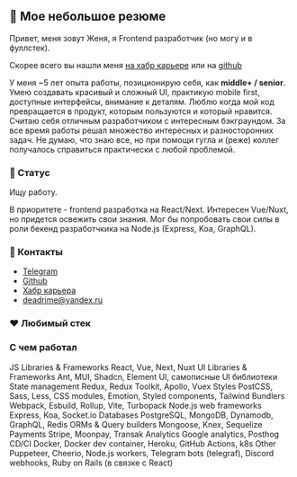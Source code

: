 
## 👋 Мое небольшое резюме
Привет, меня зовут Женя, я Frontend разработчик (но могу и в фуллстек). 

Скорее всего вы нашли меня [на хабр карьере](https://moikrug.ru/deadrime) или на [github](https://github.com/deadrime)

У меня ~5 лет опыта работы, позиционирую себя, как <b>middle+ / senior</b>. 
Умею создавать красивый и сложный UI, практикую mobile first, доступные интерфейсы, внимание к деталям.
Люблю когда мой код превращается в продукт, которым пользуются и который нравится.
Считаю себя отличным разработчиком с интересным бэкграундом. За все время работы решал множество интересных и разносторонних задач.
Не думаю, что знаю все, но при помощи гугла и (реже) коллег получалось справиться практически с любой проблемой.

### 💬 Статус
Ищу работу.

В приоритете - frontend разработка на React/Next.
Интересен Vue/Nuxt, но придется освежить свои знания.
Мог бы попробовать свои силы в роли бекенд разработчкика на Node.js (Express, Koa, GraphQL).

### 🤙 Контакты

- [Telegram](https://t.me/deadrime)
- [Github](https://github.com/deadrime)
- [Хабр карьера](https://career.habr.com/deadrime)
- [deadrime@yandex.ru](mailto:deadrime@yandex.ru)

### ❤️ Любимый стек

<div className="flex gap-2 py-4">
  <IconNext height={20} className="fill-current"/>
  <IconReact height={20} />
  <IconTs height={20} />
  <IconGraphQL height={20} />
</div>

### С чем работал

<span className="text-md">
JS Libraries & Frameworks
</span>
<span className="text-body2 text-gray-500 dark:text-text/75">
React, Vue, Next, Nuxt
</span>

<span className="text-md">
UI Libraries & Frameworks
</span>
<span className="text-body2 text-gray-500 dark:text-text/75">
Ant, MUI, Shadcn, Element UI, самописные UI библиотеки
</span>

<span className="text-md">
State management
</span>
<span className="text-body2 text-gray-500 dark:text-text/75">
Redux, Redux Toolkit, Apollo, Vuex
</span>

<span className="text-md">
Styles
</span>
<span className="text-body2 text-gray-500 dark:text-text/75">
PostCSS, Sass, Less, CSS modules, Emotion, Styled components, Tailwind
</span>

<span className="text-md">
Bundlers
</span>
<span className="text-body2 text-gray-500 dark:text-text/75">
Webpack, Esbuild, Rollup, Vite, Turbopack
</span>

<span className="text-md">
Node.js web frameworks
</span>
<span className="text-body2 text-gray-500 dark:text-text/75">
Express, Koa, Socket.io
</span>

<span className="text-md">
Databases
</span>
<span className="text-body2 text-gray-500 dark:text-text/75">
PostgreSQL, MongoDB, Dynamodb, GraphQL, Redis
</span>

<span className="text-md">
ORMs & Query builders
</span>
<span className="text-body2 text-gray-500 dark:text-text/75">
Mongoose, Knex, Sequelize
</span>

<span className="text-md">
Payments
</span>
<span className="text-body2 text-gray-500 dark:text-text/75">
Stripe, Moonpay, Transak
</span>

<span className="text-md">
Analytics
</span>
<span className="text-body2 text-gray-500 dark:text-text/75">
Google analytics, Posthog
</span>

<span className="text-md">
CD/CI
</span>
<span className="text-body2 text-gray-500 dark:text-text/75">
Docker, Docker dev container, Heroku, GitHub Actions, k8s
</span>

<span className="text-md">
Other
</span>
<span className="text-body2 text-gray-500 dark:text-text/75">
Puppeteer, Cheerio, Node.js workers, Telegram bots (telegraf), Discord webhooks, Ruby on Rails (в связке с React)
</span>

<MyExperience />
